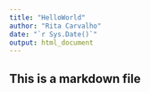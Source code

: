 ```yaml
---
title: "HelloWorld"
author: "Rita Carvalho"
date: "`r Sys.Date()`"
output: html_document
---
```

## This is a markdown file

